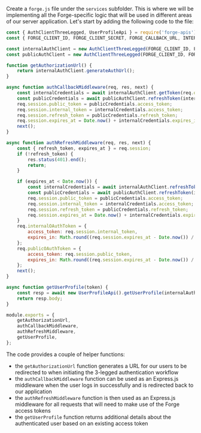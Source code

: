 Create a `forge.js` file under the `services` subfolder. This is where we will be implementing
all the Forge-specific logic that will be used in different areas of our server application. Let's
start by adding the following code to the file:

```js title="services/forge.js"
const { AuthClientThreeLegged, UserProfileApi } = require('forge-apis');
const { FORGE_CLIENT_ID, FORGE_CLIENT_SECRET, FORGE_CALLBACK_URL, INTERNAL_TOKEN_SCOPES, PUBLIC_TOKEN_SCOPES } = require('../config.js');

const internalAuthClient = new AuthClientThreeLegged(FORGE_CLIENT_ID, FORGE_CLIENT_SECRET, FORGE_CALLBACK_URL, INTERNAL_TOKEN_SCOPES);
const publicAuthClient = new AuthClientThreeLegged(FORGE_CLIENT_ID, FORGE_CLIENT_SECRET, FORGE_CALLBACK_URL, PUBLIC_TOKEN_SCOPES);

function getAuthorizationUrl() {
    return internalAuthClient.generateAuthUrl();
}

async function authCallbackMiddleware(req, res, next) {
    const internalCredentials = await internalAuthClient.getToken(req.query.code);
    const publicCredentials = await publicAuthClient.refreshToken(internalCredentials);
    req.session.public_token = publicCredentials.access_token;
    req.session.internal_token = internalCredentials.access_token;
    req.session.refresh_token = publicCredentials.refresh_token;
    req.session.expires_at = Date.now() + internalCredentials.expires_in * 1000;
    next();
}

async function authRefreshMiddleware(req, res, next) {
    const { refresh_token, expires_at } = req.session;
    if (!refresh_token) {
        res.status(401).end();
        return;
    }

    if (expires_at < Date.now()) {
        const internalCredentials = await internalAuthClient.refreshToken({ refresh_token });
        const publicCredentials = await publicAuthClient.refreshToken(internalCredentials);
        req.session.public_token = publicCredentials.access_token;
        req.session.internal_token = internalCredentials.access_token;
        req.session.refresh_token = publicCredentials.refresh_token;
        req.session.expires_at = Date.now() + internalCredentials.expires_in * 1000;
    }
    req.internalOAuthToken = {
        access_token: req.session.internal_token,
        expires_in: Math.round((req.session.expires_at - Date.now()) / 1000)
    };
    req.publicOAuthToken = {
        access_token: req.session.public_token,
        expires_in: Math.round((req.session.expires_at - Date.now()) / 1000)
    };
    next();
}

async function getUserProfile(token) {
    const resp = await new UserProfileApi().getUserProfile(internalAuthClient, token);
    return resp.body;
}

module.exports = {
    getAuthorizationUrl,
    authCallbackMiddleware,
    authRefreshMiddleware,
    getUserProfile,
};
```

The code provides a couple of helper functions:

- the `getAuthorizationUrl` function generates a URL for our users to be redirected to when
initiating the 3-legged authentication workflow
- the `authCallbackMiddleware` function can be used as an Express.js middleware
when the user logs in successfully and is redirected back to our application
- the `authRefreshMiddleware` function is then used as an Express.js middleware for all requests
that will need to make use of the Forge access tokens
- the `getUserProfile` function returns additional details about the authenticated user based on
an existing access token

